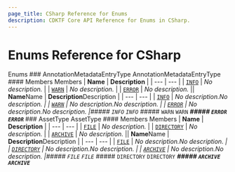 ```yaml
---
page_title: CSharp Reference for Enums
description: CDKTF Core API Reference for Enums in CSharp.
---
```


<!-- This file is generated through yarn generate-docs -->

# Enums Reference for CSharp

  Enums <a name="Enums" id="Enums"></a>### AnnotationMetadataEntryType <a name="AnnotationMetadataEntryType" id="cdktf.AnnotationMetadataEntryType"></a>AnnotationMetadataEntryType <a name="AnnotationMetadataEntryType" id="cdktf.AnnotationMetadataEntryType"></a>#### Members <a name="Members" id="Members"></a>Members <a name="Members" id="Members"></a>| **Name** | **Description** |
  | --- | --- |
  | <code><a href="#cdktf.AnnotationMetadataEntryType.INFO">INFO</a></code> | *No description.* |
  | <code><a href="#cdktf.AnnotationMetadataEntryType.WARN">WARN</a></code> | *No description.* |
  | <code><a href="#cdktf.AnnotationMetadataEntryType.ERROR">ERROR</a></code> | *No description.* || **Name**Name | **Description**Description |
  | --- | --- |
  | <code><a href="#cdktf.AnnotationMetadataEntryType.INFO">INFO</a></code> | *No description.*No description. |
  | <code><a href="#cdktf.AnnotationMetadataEntryType.WARN">WARN</a></code> | *No description.*No description. |
  | <code><a href="#cdktf.AnnotationMetadataEntryType.ERROR">ERROR</a></code> | *No description.*No description. |***##### `INFO` <a name="INFO" id="cdktf.AnnotationMetadataEntryType.INFO"></a>`INFO` <a name="INFO" id="cdktf.AnnotationMetadataEntryType.INFO"></a>***##### `WARN` <a name="WARN" id="cdktf.AnnotationMetadataEntryType.WARN"></a>`WARN` <a name="WARN" id="cdktf.AnnotationMetadataEntryType.WARN"></a>***##### `ERROR` <a name="ERROR" id="cdktf.AnnotationMetadataEntryType.ERROR"></a>`ERROR` <a name="ERROR" id="cdktf.AnnotationMetadataEntryType.ERROR"></a>***### AssetType <a name="AssetType" id="cdktf.AssetType"></a>AssetType <a name="AssetType" id="cdktf.AssetType"></a>#### Members <a name="Members" id="Members"></a>Members <a name="Members" id="Members"></a>| **Name** | **Description** |
  | --- | --- |
  | <code><a href="#cdktf.AssetType.FILE">FILE</a></code> | *No description.* |
  | <code><a href="#cdktf.AssetType.DIRECTORY">DIRECTORY</a></code> | *No description.* |
  | <code><a href="#cdktf.AssetType.ARCHIVE">ARCHIVE</a></code> | *No description.* || **Name**Name | **Description**Description |
  | --- | --- |
  | <code><a href="#cdktf.AssetType.FILE">FILE</a></code> | *No description.*No description. |
  | <code><a href="#cdktf.AssetType.DIRECTORY">DIRECTORY</a></code> | *No description.*No description. |
  | <code><a href="#cdktf.AssetType.ARCHIVE">ARCHIVE</a></code> | *No description.*No description. |***##### `FILE` <a name="FILE" id="cdktf.AssetType.FILE"></a>`FILE` <a name="FILE" id="cdktf.AssetType.FILE"></a>***##### `DIRECTORY` <a name="DIRECTORY" id="cdktf.AssetType.DIRECTORY"></a>`DIRECTORY` <a name="DIRECTORY" id="cdktf.AssetType.DIRECTORY"></a>***##### `ARCHIVE` <a name="ARCHIVE" id="cdktf.AssetType.ARCHIVE"></a>`ARCHIVE` <a name="ARCHIVE" id="cdktf.AssetType.ARCHIVE"></a>***
  
